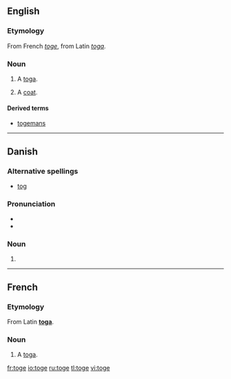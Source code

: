 ==English==

===Etymology===
From French ''[[toge#French|toge]]'', from Latin ''[[toga#Latin|toga]]''.

===Noun===
{{en-noun}}

# {{obsolete}} A [[toga]].
# {{cant}} A [[coat]].

====Derived terms====
* [[togemans]]

----

==Danish==

===Alternative spellings===
* [[tog]]

===Pronunciation===
* {{IPA|/tɔːɡə/|[ˈtˢɔːwə]|lang=da}}
* {{homophones|tåge|lang=da}}

===Noun===
{{infl|da|noun form|g=n}}

# {{form of|plural indefinite|tog|lang=Danish}}

----

==French==

===Etymology===
From Latin '''[[toga#Laitn|toga]]'''.

===Noun===
{{fr-noun|f}}

# A [[toga]].

[[fr:toge]]
[[io:toge]]
[[ru:toge]]
[[tl:toge]]
[[vi:toge]]